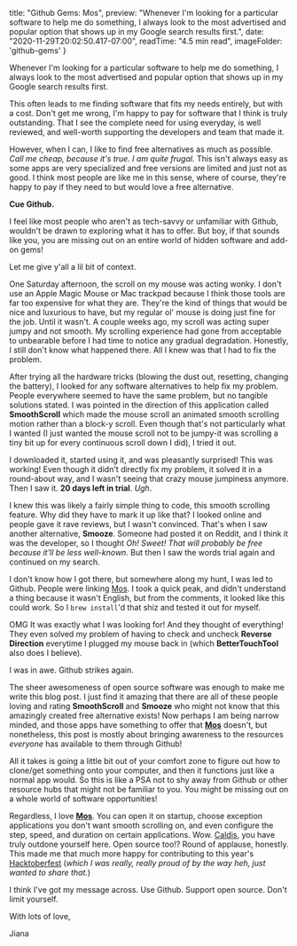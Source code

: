 
  title: "Github Gems: Mos",
  preview: "Whenever I'm looking for a particular software to help me do something, I always look to the most advertised and popular option that shows up in my Google search results first.",
  date: "2020-11-29T20:02:50.417-07:00",
  readTime: "4.5 min read",
  imageFolder: 'github-gems'
}


<div className={styles.postContent}>
  <p>
  <span className={styles.lead}>W</span>henever I&#39;m looking for a particular software to help me do something, I always look to the most advertised and popular option that shows up in my Google search results first.
  </p>
  <p>This often leads to me finding software that fits my needs entirely, but with a cost. Don&#39;t get me wrong, I&#39;m happy to pay for software that I think is truly outstanding. That I see the complete need for using everyday, is well reviewed, and well-worth supporting the developers and team that made it.</p>
  <p>However, when I can, I like to find free alternatives as much as possible. <em>Call me cheap, because it&#39;s true. I am quite frugal.</em> This isn&#39;t always easy as some apps are very specialized and free versions are limited and just not as good. I think most people are like me in this sense, where of course, they&#39;re happy to pay if they need to but would love a free alternative.</p>
  <p><strong>Cue Github.</strong></p>
  <p>I feel like most people who aren&#39;t as tech-savvy or unfamiliar with Github, wouldn&#39;t be drawn to exploring what it has to offer. But boy, if that sounds like you, you are missing out on an entire world of hidden software and add-on gems!</p>
  <p>Let me give y&#39;all a lil bit of context.</p>
  <p>One Saturday afternoon, the scroll on my mouse was acting wonky. I don&#39;t use an Apple Magic Mouse or Mac trackpad because I think those tools are far too expensive for what they are. They&#39;re the kind of things that would be nice and luxurious to have, but my regular ol&#39; mouse is doing just fine for the job. Until it wasn&#39;t. A couple weeks ago, my scroll was acting super jumpy and not smooth. My scrolling experience had gone from acceptable to unbearable before I had time to notice any gradual degradation. Honestly, I still don&#39;t know what happened there. All I knew was that I had to fix the problem.</p>
  <p>After trying all the hardware tricks (blowing the dust out, resetting, changing the battery), I looked for any software alternatives to help fix my problem. People everywhere seemed to have the same problem, but no tangible solutions stated. I was pointed in the direction of this application called <strong>SmoothScroll</strong> which made the mouse scroll an animated smooth scrolling motion rather than a block-y scroll. Even though that&#39;s not particularly what I wanted (I just wanted the mouse scroll not to be jumpy-it was scrolling a tiny bit up for every continuous scroll down I did), I tried it out.</p>
  <p>I downloaded it, started using it, and was pleasantly surprised! This was working! Even though it didn&#39;t directly fix my problem, it solved it in a round-about way, and I wasn&#39;t seeing that crazy mouse jumpiness anymore. Then I saw it. <strong>20 days left in trial</strong>. <em>Ugh</em>.</p>
  <p>I knew this was likely a fairly simple thing to code, this smooth scrolling feature. Why did they have to mark it up like that? I looked online and people gave it rave reviews, but I wasn&#39;t convinced. That&#39;s when I saw another alternative, <strong>Smooze</strong>. Someone had posted it on Reddit, and I think it was the developer, so I thought <em>Oh! Sweet! That will probably be free because it&#39;ll be less well-known.</em> But then I saw the words trial again and continued on my search.</p>
  <p>I don&#39;t know how I got there, but somewhere along my hunt, I was led to Github. People were linking <a href="https://github.com/Caldis/Mos">Mos</a>. I took a quick peak, and didn&#39;t understand a thing because it wasn&#39;t English, but from the comments, it looked like this could work. So I <code>brew install</code>&#39;d that shiz and tested it out for myself.</p>
  <p>OMG It was exactly what I was looking for! And they thought of everything! They even solved my problem of having to check and uncheck <strong>Reverse Direction</strong> everytime I plugged my mouse back in (which <strong>BetterTouchTool</strong> also does I believe).</p>
  <div className={styles.imgHolder}>
    <div className='smaller-img'>
      <ImageWithCaption src="../images/github-gems/mos/Screen Shot 2020-11-29 at 7.48.39 PM.png" alt="mos1" caption="Mos"/>
    </div>
  </div>
  <div className={styles.imgHolder}>
    <div className='smaller-img'>
      <ImageWithCaption src="../images/github-gems/mos/Screen Shot 2020-11-29 at 7.48.50 PM.png" alt="mos2" caption="Mos"/>
    </div>
  </div>
  <div className={styles.imgHolder}>
    <div className='smaller-img'>
      <ImageWithCaption src="../images/github-gems/mos/Screen Shot 2020-11-29 at 7.49.01 PM.png" alt="mos3" caption="Mos"/>
    </div>
  </div>
  <p>I was in awe. Github strikes again.</p>
  <p>The sheer awesomeness of open source software was enough to make me write this blog post. I just find it amazing that there are all of these people loving and rating <strong>SmoothScroll</strong> and <strong>Smooze</strong> who might not know that this amazingly created free alternative exists! Now perhaps I am being narrow minded, and those apps have something to offer that <a href="https://github.com/Caldis/Mos"><strong>Mos</strong></a> doesn&#39;t, but nonetheless, this post is mostly about bringing awareness to the resources <em>everyone</em> has available to them through Github!</p>
  <p>All it takes is going a little bit out of your comfort zone to figure out how to clone/get something onto your computer, and then it functions just like a normal app would. So this is like a PSA not to shy away from Github or other resource hubs that might not be familiar to you. You might be missing out on a whole world of software opportunities!</p>
  <p>Regardless, I love <a href="https://github.com/Caldis/Mos"><strong>Mos</strong></a>. You can open it on startup, choose exception applications you don&#39;t want smooth scrolling on, and even configure the step, speed, and duration on certain applications. Wow. <a href="https://github.com/Caldis/Mos/commits?author=Caldis">Caldis</a>, you have truly outdone yourself here. Open source too!? Round of applause, honestly. This made me that much more happy for contributing to this year&#39;s <a href="https://hacktoberfest.digitalocean.com/">Hacktoberfest</a> (<em>which I was really, really proud of by the way heh, just wanted to share that.</em>)</p>
  <p>I think I&#39;ve got my message across. Use Github. Support open source. Don&#39;t limit yourself.</p>
  <p>With lots of love,</p>
  <p>Jiana</p>
</div>
